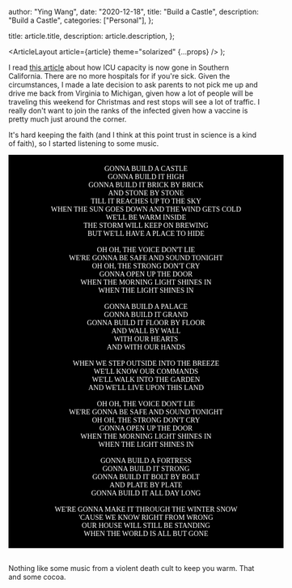 
  author: "Ying Wang",
  date: "2020-12-18",
  title: "Build a Castle",
  description: "Build a Castle",
  categories: ["Personal"],
};

  title: article.title,
  description: article.description,
};

  <ArticleLayout article={article} theme="solarized" {...props} />
);

I read [this
article](https://ktla.com/news/california/california-reports-record-number-of-daily-covid-19-infections-deaths/)
about how ICU capacity is now gone in Southern California. There are no more
hospitals for if you're sick. Given the circumstances, I made a late decision to
ask parents to not pick me up and drive me back from Virginia to Michigan, given
how a lot of people will be traveling this weekend for Christmas and rest stops
will see a lot of traffic. I really don't want to join the ranks of the infected
given how a vaccine is pretty much just around the corner.

It's hard keeping the faith (and I think at this point trust in science is a
kind of faith), so I started listening to some music.

<div style="background-color: black; color: white; text-align: center; font-family: 'Times New Roman'; padding: 20px; width: 100%">
  GONNA BUILD A CASTLE
  <br />
  GONNA BUILD IT HIGH
  <br />
  GONNA BUILD IT BRICK BY BRICK
  <br />
  AND STONE BY STONE
  <br />
  TILL IT REACHES UP TO THE SKY
  <br />
  WHEN THE SUN GOES DOWN AND THE WIND GETS COLD
  <br />
  WE'LL BE WARM INSIDE
  <br />
  THE STORM WILL KEEP ON BREWING
  <br />
  BUT WE'LL HAVE A PLACE TO HIDE
  <br />
  <br />
  OH OH, THE VOICE DON'T LIE
  <br />
  WE'RE GONNA BE SAFE AND SOUND TONIGHT
  <br />
  OH OH, THE STRONG DON'T CRY
  <br />
  GONNA OPEN UP THE DOOR
  <br />
  WHEN THE MORNING LIGHT SHINES IN
  <br />
  WHEN THE LIGHT SHINES IN
  <br />
  <br />
  GONNA BUILD A PALACE
  <br />
  GONNA BUILD IT GRAND
  <br />
  GONNA BUILD IT FLOOR BY FLOOR
  <br />
  AND WALL BY WALL
  <br />
  WITH OUR HEARTS
  <br />
  AND WITH OUR HANDS
  <br />
  <br />
  WHEN WE STEP OUTSIDE INTO THE BREEZE
  <br />
  WE'LL KNOW OUR COMMANDS
  <br />
  WE'LL WALK INTO THE GARDEN
  <br />
  AND WE'LL LIVE UPON THIS LAND
  <br />
  <br />
  OH OH, THE VOICE DON'T LIE
  <br />
  WE'RE GONNA BE SAFE AND SOUND TONIGHT
  <br />
  OH OH, THE STRONG DON'T CRY
  <br />
  GONNA OPEN UP THE DOOR
  <br />
  WHEN THE MORNING LIGHT SHINES IN
  <br />
  WHEN THE LIGHT SHINES IN
  <br />
  <br />
  GONNA BUILD A FORTRESS
  <br />
  GONNA BUILD IT STRONG
  <br />
  GONNA BUILD IT BOLT BY BOLT
  <br />
  AND PLATE BY PLATE
  <br />
  GONNA BUILD IT ALL DAY LONG
  <br />
  <br />
  WE'RE GONNA MAKE IT THROUGH THE WINTER SNOW
  <br />
  'CAUSE WE KNOW RIGHT FROM WRONG
  <br />
  OUR HOUSE WILL STILL BE STANDING
  <br />
  WHEN THE WORLD IS ALL BUT GONE
</div>
<br />

Nothing like some music from a violent death cult to keep you warm. That and
some cocoa.
